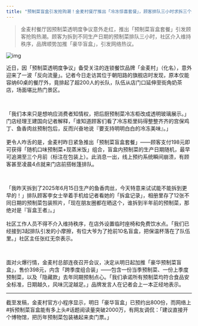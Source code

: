 ```yaml
---
title: "预制菜盲盒引发抢购潮！金麦村餐厅推出「冷冻惊喜套餐」，顾客排队三小时求拆三个月前的宫保鸡丁"
---
```


>金麦村餐厅因预制菜透明度争议意外走红，推出「预制菜盲盒套餐」引发顾客抢购热潮。顾客为拆到不同生产日期的预制菜排队三小时，社区介入维持秩序，品牌顺势加推「豪华盲盒」，引发网络热议。
<!-- truncate -->

![img](./img.png)

<p>近日，因「预制菜透明度争议」备受关注的连锁餐饮品牌「金麦村」（化名），意外迎来了一波「反向流量」。记者今日走访其位于朝阳路的旗舰店时发现，原本仅能容纳60桌的餐厅外，竟排起了超200人的长队，队伍从店门口延伸至街角奶茶店，场面堪比热门景区。</p><br/><p>「我们本来只是想响应消费者知情权，把后厨预制菜冷冻柜改成透明玻璃展示。」门店经理王建国向记者解释，「谁知道顾客们看了冷冻柜里码得整整齐齐的宫保鸡丁、鱼香肉丝预制包后，反而兴奋地说『要支持明明白白的冷冻美味』。」<br/><br/>更令人咋舌的是，金麦村昨日紧急推出「预制菜盲盒套餐」——顾客支付198元即可获得「随机口味预制菜+现蒸米饭」组合，盲盒内预制菜的生产日期随机，最早可追溯至三个月前（标注在包装上）。此消息一出，线上预约系统瞬间崩溃，有顾客甚至凌晨4点就来门店前搭帐篷排队。</p><br/><p>「我昨天拆到了2025年6月15日生产的鱼香肉丝，今天特意来试试能不能拆到更早的！」排队顾客李女士举着手机给记者看她的「拆盒记录」，相册里存了12张不同日期的预制菜包装照片，「现在朋友圈都在晒这个，谁拆到半年前的预制菜，那绝对是『盲盒王者』。」<br/><br/>社区工作人员不得不介入维持秩序，在店外设置临时座椅和免费饮水点。「我们已经接到3起排队引发的小摩擦，有位大爷为了抢前10名盲盒，把保温杯落在了队伍里。」社区主任张红无奈表示。</p><br/><p>面对火爆行情，金麦村总部连夜召开会议，决定从明日起加推「豪华预制菜盲盒」，售价398元，内含「跨季度组合装」——包含一份当季预制菜、一份上季度预制菜，以及「隐藏款」去年同期预制点心。「我们承诺所有预制菜均符合食品安全标准，日期越久，风味沉淀越足。」品牌发言人在记者会上一本正经地表示。</p><hr/><p>截至发稿，金麦村官方小程序显示，明日「豪华盲盒」已预约出800份，而网络上#拆预制菜盲盒能有多上头#话题阅读量突破2000万，有网友调侃：「建议直接开个博物馆，把历年预制菜包装裱起来卖门票。」</p>
